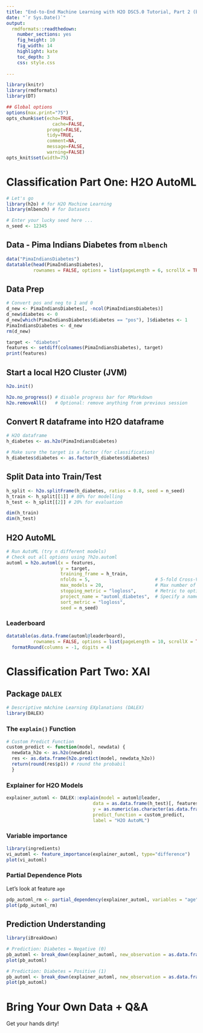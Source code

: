 ```yaml
---
title: "End-to-End Machine Learning with H2O DSC5.0 Tutorial, Part 2 (bit.ly/dsc50_h2o_tutorial)"
date: "`r Sys.Date()`"
output:
  rmdformats::readthedown:
    number_sections: yes
    fig_height: 10
    fig_width: 14
    highlight: kate
    toc_depth: 3
    css: style.css
    
---
```



```r
library(knitr)
library(rmdformats)
library(DT)

## Global options
options(max.print="75")
opts_chunk$set(echo=TRUE,
	             cache=FALSE,
               prompt=FALSE,
               tidy=TRUE,
               comment=NA,
               message=FALSE,
               warning=FALSE)
opts_knit$set(width=75)
```

# Classification Part One: H2O AutoML

```r
# Let's go
library(h2o) # for H2O Machine Learning
library(mlbench) # for Datasets
```

```r
# Enter your lucky seed here ...
n_seed <- 12345
```

## Data - Pima Indians Diabetes from `mlbench`

```r
data("PimaIndiansDiabetes")
datatable(head(PimaIndiansDiabetes), 
          rownames = FALSE, options = list(pageLength = 6, scrollX = TRUE))
```


## Data Prep

```r
# Convert pos and neg to 1 and 0
d_new <- PimaIndiansDiabetes[, -ncol(PimaIndiansDiabetes)]
d_new$diabetes <- 0
d_new[which(PimaIndiansDiabetes$diabetes == "pos"), ]$diabetes <- 1
PimaIndiansDiabetes <- d_new
rm(d_new)
```

```r
target <- "diabetes" 
features <- setdiff(colnames(PimaIndiansDiabetes), target)
print(features)
```



## Start a local H2O Cluster (JVM)

```r
h2o.init()
```

```r
h2o.no_progress() # disable progress bar for RMarkdown
h2o.removeAll()   # Optional: remove anything from previous session 
```



## Convert R dataframe into H2O dataframe

```r
# H2O dataframe
h_diabetes <- as.h2o(PimaIndiansDiabetes)

# Make sure the target is a factor (for classification)
h_diabetes$diabetes <- as.factor(h_diabetes$diabetes)
```



## Split Data into Train/Test

```r
h_split <- h2o.splitFrame(h_diabetes, ratios = 0.8, seed = n_seed)
h_train <- h_split[[1]] # 80% for modelling
h_test <- h_split[[2]] # 20% for evaluation
```

```r
dim(h_train)
dim(h_test)
```


## H2O AutoML

```r
# Run AutoML (try n different models)
# Check out all options using ?h2o.automl
automl = h2o.automl(x = features,
                    y = target,
                    training_frame = h_train,
                    nfolds = 5,                        # 5-fold Cross-Validation
                    max_models = 20,                   # Max number of models
                    stopping_metric = "logloss",       # Metric to optimize
                    project_name = "automl_diabetes",  # Specify a name so you can add more models later
                    sort_metric = "logloss",
                    seed = n_seed)
```

### Leaderboard

```r
datatable(as.data.frame(automl@leaderboard), 
          rownames = FALSE, options = list(pageLength = 10, scrollX = TRUE, round)) %>%
  formatRound(columns = -1, digits = 4)
```

# Classification Part Two: XAI

## Package `DALEX`

```r
# Descriptive mAchine Learning EXplanations (DALEX)
library(DALEX)
```


### The `explain()` Function

```r
# Custom Predict Function
custom_predict <- function(model, newdata) {
  newdata_h2o <- as.h2o(newdata)
  res <- as.data.frame(h2o.predict(model, newdata_h2o))
  return(round(res$p1)) # round the probabil
  }
```

### Explainer for H2O Models

```r
explainer_automl <- DALEX::explain(model = automl@leader, 
                                data = as.data.frame(h_test)[, features],
                                y = as.numeric(as.character(as.data.frame(h_test)[, target])),
                                predict_function = custom_predict,
                                label = "H2O AutoML")
```

### Variable importance

```r
library(ingredients)
vi_automl <- feature_importance(explainer_automl, type="difference")
plot(vi_automl)
```


### Partial Dependence Plots

Let's look at feature `age` 

```r
pdp_automl_rm <- partial_dependency(explainer_automl, variables = "age")
plot(pdp_automl_rm)
```


## Prediction Understanding

```r
library(iBreakDown)
```

```r
# Prediction: Diabetes = Negative (0)
pb_automl <- break_down(explainer_automl, new_observation = as.data.frame(h_test)[1, ])
plot(pb_automl)
```


```r
# Prediction: Diabetes = Positive (1)
pb_automl <- break_down(explainer_automl, new_observation = as.data.frame(h_test)[6, ])
plot(pb_automl)
```


# Bring Your Own Data + Q&A

Get your hands dirty!

